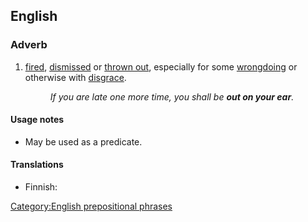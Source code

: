 ==English==

===Adverb===
{{en-adv|head=[[out]] [[on]] one's [[ear]]}}

# {{context|idiomatic|lang=en}} [[fired]], [[dismissed]] or [[throw out|thrown out]], especially for some [[wrongdoing]] or otherwise with [[disgrace]].
#: ''If you are late one more time, you shall be '''out on your ear'''.''

====Usage notes====
* May be used as a predicate.

====Translations====
{{trans-top|fired, dismissed}}
* Finnish: {{t-|fi|erotettu}}
{{trans-mid}}
{{trans-bottom}}

[[Category:English prepositional phrases]]